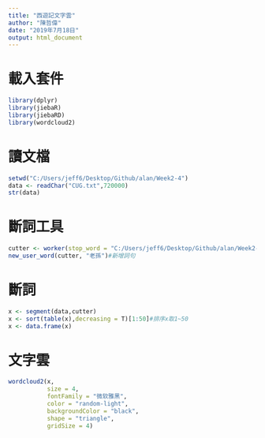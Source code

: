 ```yaml
---
title: "西遊記文字雲"
author: "陳哲偉"
date: "2019年7月18日"
output: html_document
---
```

# 載入套件
```r
library(dplyr)
library(jiebaR)
library(jiebaRD)
library(wordcloud2)
```

# 讀文檔
```r
setwd("C:/Users/jeff6/Desktop/Github/alan/Week2-4")
data <- readChar("CUG.txt",720000)
str(data)
```

# 斷詞工具
```r
cutter <- worker(stop_word = "C:/Users/jeff6/Desktop/Github/alan/Week2-4/a.txt")#新增停用詞
new_user_word(cutter, "老孫")#新增詞句
```

# 斷詞
```r
x <- segment(data,cutter)
x <- sort(table(x),decreasing = T)[1:50]#排序x取1~50
x <- data.frame(x)
```

# 文字雲
```r
wordcloud2(x,
           size = 4,
           fontFamily = "微软雅黑",
           color = "random-light",
           backgroundColor = "black",
           shape = "triangle",
           gridSize = 4)
```

